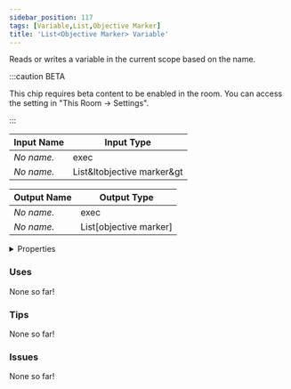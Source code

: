 ```yaml
---
sidebar_position: 117
tags: [Variable,List,Objective Marker]
title: 'List<Objective Marker> Variable'
---
```


Reads or writes a variable in the current scope based on the name.

:::caution BETA

This chip requires beta content to be enabled in the room. You can access the setting in "This Room -> Settings".

:::




<EsbSvg />

| Input Name | Input Type |
|-----------|-----------|
| *No name.* | exec |
| *No name.* | List&ltobjective marker&gt |

| Output Name | Output Type |
|-----------|-----------|
| *No name.* | exec |
| *No name.* | List[objective marker] |


<details>
  <summary>Properties</summary>
  <div>
    <div>
    <table>
      <thead>
        <tr>
          <th>Is beta required?</th>
          <th>✅</th>
        </tr>
        <tr>
          <th>Is this chip a trolling risk?</th>
          <th>❌</th>
        </tr>
        <tr>
          <th>Is this chip a role assignment risk?</th>
          <th>❌</th>
        </tr>
        <tr>
          <th>Chip UUID</th>
          <th>2aa2fe68-18bf-4f63-9ed9-2fc237b60df9</th>
        </tr>
      </thead>
    </table>
    </div>
  </div>
</details>

### Uses

None so far!

### Tips

None so far!

### Issues

None so far!